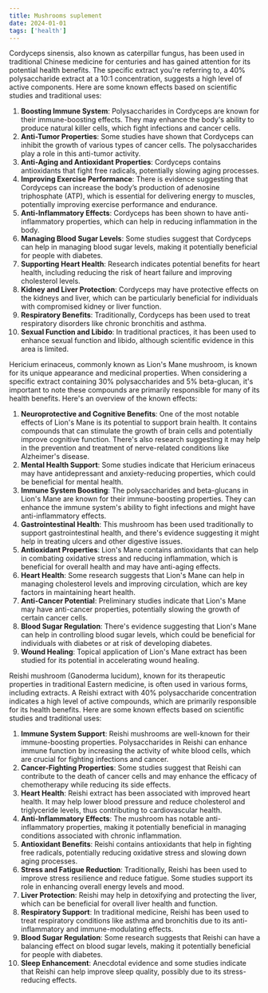 ```yaml
---
title: Mushrooms suplement
date: 2024-01-01
tags: ['health']
---
```


Cordyceps sinensis, also known as caterpillar fungus, has been used in traditional Chinese medicine for centuries and has gained attention for its potential health benefits. The specific extract you're referring to, a 40% polysaccharide extract at a 10:1 concentration, suggests a high level of active components. Here are some known effects based on scientific studies and traditional uses:

1. **Boosting Immune System**: Polysaccharides in Cordyceps are known for their immune-boosting effects. They may enhance the body's ability to produce natural killer cells, which fight infections and cancer cells.
2. **Anti-Tumor Properties**: Some studies have shown that Cordyceps can inhibit the growth of various types of cancer cells. The polysaccharides play a role in this anti-tumor activity.
3. **Anti-Aging and Antioxidant Properties**: Cordyceps contains antioxidants that fight free radicals, potentially slowing aging processes.
4. **Improving Exercise Performance**: There is evidence suggesting that Cordyceps can increase the body’s production of adenosine triphosphate (ATP), which is essential for delivering energy to muscles, potentially improving exercise performance and endurance.
5. **Anti-Inflammatory Effects**: Cordyceps has been shown to have anti-inflammatory properties, which can help in reducing inflammation in the body.
6. **Managing Blood Sugar Levels**: Some studies suggest that Cordyceps can help in managing blood sugar levels, making it potentially beneficial for people with diabetes.
7. **Supporting Heart Health**: Research indicates potential benefits for heart health, including reducing the risk of heart failure and improving cholesterol levels.
8. **Kidney and Liver Protection**: Cordyceps may have protective effects on the kidneys and liver, which can be particularly beneficial for individuals with compromised kidney or liver function.
9. **Respiratory Benefits**: Traditionally, Cordyceps has been used to treat respiratory disorders like chronic bronchitis and asthma.
10. **Sexual Function and Libido**: In traditional practices, it has been used to enhance sexual function and libido, although scientific evidence in this area is limited.

Hericium erinaceus, commonly known as Lion's Mane mushroom, is known for its unique appearance and medicinal properties. When considering a specific extract containing 30% polysaccharides and 5% beta-glucan, it's important to note these compounds are primarily responsible for many of its health benefits. Here's an overview of the known effects:

1. **Neuroprotective and Cognitive Benefits**: One of the most notable effects of Lion's Mane is its potential to support brain health. It contains compounds that can stimulate the growth of brain cells and potentially improve cognitive function. There's also research suggesting it may help in the prevention and treatment of nerve-related conditions like Alzheimer's disease.
2. **Mental Health Support**: Some studies indicate that Hericium erinaceus may have antidepressant and anxiety-reducing properties, which could be beneficial for mental health.
3. **Immune System Boosting**: The polysaccharides and beta-glucans in Lion's Mane are known for their immune-boosting properties. They can enhance the immune system's ability to fight infections and might have anti-inflammatory effects.
4. **Gastrointestinal Health**: This mushroom has been used traditionally to support gastrointestinal health, and there's evidence suggesting it might help in treating ulcers and other digestive issues.
5. **Antioxidant Properties**: Lion's Mane contains antioxidants that can help in combating oxidative stress and reducing inflammation, which is beneficial for overall health and may have anti-aging effects.
6. **Heart Health**: Some research suggests that Lion's Mane can help in managing cholesterol levels and improving circulation, which are key factors in maintaining heart health.
7. **Anti-Cancer Potential**: Preliminary studies indicate that Lion's Mane may have anti-cancer properties, potentially slowing the growth of certain cancer cells.
8. **Blood Sugar Regulation**: There's evidence suggesting that Lion's Mane can help in controlling blood sugar levels, which could be beneficial for individuals with diabetes or at risk of developing diabetes.
9. **Wound Healing**: Topical application of Lion's Mane extract has been studied for its potential in accelerating wound healing.

Reishi mushroom (Ganoderma lucidum), known for its therapeutic properties in traditional Eastern medicine, is often used in various forms, including extracts. A Reishi extract with 40% polysaccharide concentration indicates a high level of active compounds, which are primarily responsible for its health benefits. Here are some known effects based on scientific studies and traditional uses:

1. **Immune System Support**: Reishi mushrooms are well-known for their immune-boosting properties. Polysaccharides in Reishi can enhance immune function by increasing the activity of white blood cells, which are crucial for fighting infections and cancer.
2. **Cancer-Fighting Properties**: Some studies suggest that Reishi can contribute to the death of cancer cells and may enhance the efficacy of chemotherapy while reducing its side effects.
3. **Heart Health**: Reishi extract has been associated with improved heart health. It may help lower blood pressure and reduce cholesterol and triglyceride levels, thus contributing to cardiovascular health.
4. **Anti-Inflammatory Effects**: The mushroom has notable anti-inflammatory properties, making it potentially beneficial in managing conditions associated with chronic inflammation.
5. **Antioxidant Benefits**: Reishi contains antioxidants that help in fighting free radicals, potentially reducing oxidative stress and slowing down aging processes.
6. **Stress and Fatigue Reduction**: Traditionally, Reishi has been used to improve stress resilience and reduce fatigue. Some studies support its role in enhancing overall energy levels and mood.
7. **Liver Protection**: Reishi may help in detoxifying and protecting the liver, which can be beneficial for overall liver health and function.
8. **Respiratory Support**: In traditional medicine, Reishi has been used to treat respiratory conditions like asthma and bronchitis due to its anti-inflammatory and immune-modulating effects.
9. **Blood Sugar Regulation**: Some research suggests that Reishi can have a balancing effect on blood sugar levels, making it potentially beneficial for people with diabetes.
10. **Sleep Enhancement**: Anecdotal evidence and some studies indicate that Reishi can help improve sleep quality, possibly due to its stress-reducing effects.
